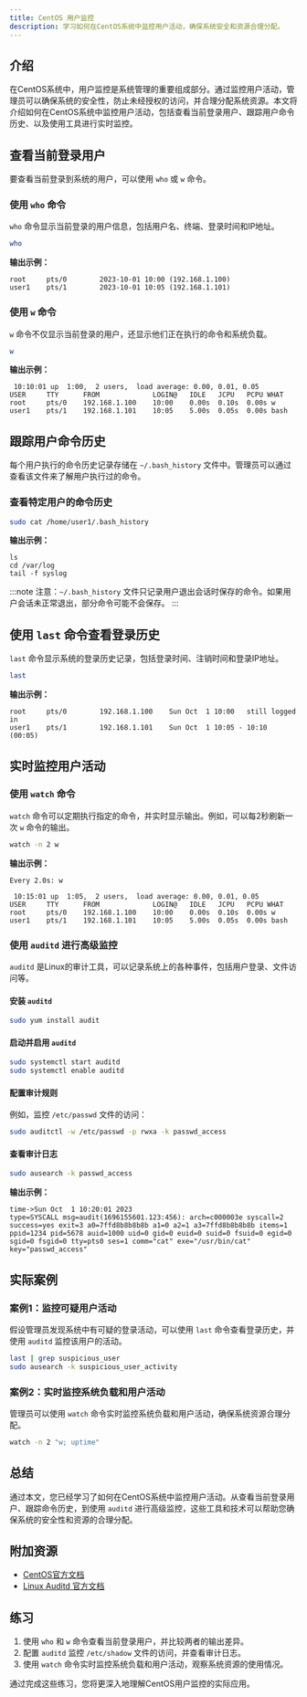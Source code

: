 ```yaml
---
title: CentOS 用户监控
description: 学习如何在CentOS系统中监控用户活动，确保系统安全和资源合理分配。
---
```


## 介绍

在CentOS系统中，用户监控是系统管理的重要组成部分。通过监控用户活动，管理员可以确保系统的安全性，防止未经授权的访问，并合理分配系统资源。本文将介绍如何在CentOS系统中监控用户活动，包括查看当前登录用户、跟踪用户命令历史、以及使用工具进行实时监控。

## 查看当前登录用户

要查看当前登录到系统的用户，可以使用 `who` 或 `w` 命令。

### 使用 `who` 命令

`who` 命令显示当前登录的用户信息，包括用户名、终端、登录时间和IP地址。

```bash
who
```

**输出示例：**
```
root     pts/0        2023-10-01 10:00 (192.168.1.100)
user1    pts/1        2023-10-01 10:05 (192.168.1.101)
```

### 使用 `w` 命令

`w` 命令不仅显示当前登录的用户，还显示他们正在执行的命令和系统负载。

```bash
w
```

**输出示例：**
```
 10:10:01 up  1:00,  2 users,  load average: 0.00, 0.01, 0.05
USER     TTY      FROM             LOGIN@   IDLE   JCPU   PCPU WHAT
root     pts/0    192.168.1.100    10:00    0.00s  0.10s  0.00s w
user1    pts/1    192.168.1.101    10:05    5.00s  0.05s  0.00s bash
```

## 跟踪用户命令历史

每个用户执行的命令历史记录存储在 `~/.bash_history` 文件中。管理员可以通过查看该文件来了解用户执行过的命令。

### 查看特定用户的命令历史

```bash
sudo cat /home/user1/.bash_history
```

**输出示例：**
```
ls
cd /var/log
tail -f syslog
```

:::note
注意：`~/.bash_history` 文件只记录用户退出会话时保存的命令。如果用户会话未正常退出，部分命令可能不会保存。
:::

## 使用 `last` 命令查看登录历史

`last` 命令显示系统的登录历史记录，包括登录时间、注销时间和登录IP地址。

```bash
last
```

**输出示例：**
```
root     pts/0        192.168.1.100    Sun Oct  1 10:00   still logged in
user1    pts/1        192.168.1.101    Sun Oct  1 10:05 - 10:10  (00:05)
```

## 实时监控用户活动

### 使用 `watch` 命令

`watch` 命令可以定期执行指定的命令，并实时显示输出。例如，可以每2秒刷新一次 `w` 命令的输出。

```bash
watch -n 2 w
```

**输出示例：**
```
Every 2.0s: w

 10:15:01 up  1:05,  2 users,  load average: 0.00, 0.01, 0.05
USER     TTY      FROM             LOGIN@   IDLE   JCPU   PCPU WHAT
root     pts/0    192.168.1.100    10:00    0.00s  0.10s  0.00s w
user1    pts/1    192.168.1.101    10:05    5.00s  0.05s  0.00s bash
```

### 使用 `auditd` 进行高级监控

`auditd` 是Linux的审计工具，可以记录系统上的各种事件，包括用户登录、文件访问等。

#### 安装 `auditd`

```bash
sudo yum install audit
```

#### 启动并启用 `auditd`

```bash
sudo systemctl start auditd
sudo systemctl enable auditd
```

#### 配置审计规则

例如，监控 `/etc/passwd` 文件的访问：

```bash
sudo auditctl -w /etc/passwd -p rwxa -k passwd_access
```

#### 查看审计日志

```bash
sudo ausearch -k passwd_access
```

**输出示例：**
```
time->Sun Oct  1 10:20:01 2023
type=SYSCALL msg=audit(1696155601.123:456): arch=c000003e syscall=2 success=yes exit=3 a0=7ffd8b8b8b8b a1=0 a2=1 a3=7ffd8b8b8b8b items=1 ppid=1234 pid=5678 auid=1000 uid=0 gid=0 euid=0 suid=0 fsuid=0 egid=0 sgid=0 fsgid=0 tty=pts0 ses=1 comm="cat" exe="/usr/bin/cat" key="passwd_access"
```

## 实际案例

### 案例1：监控可疑用户活动

假设管理员发现系统中有可疑的登录活动，可以使用 `last` 命令查看登录历史，并使用 `auditd` 监控该用户的活动。

```bash
last | grep suspicious_user
sudo ausearch -k suspicious_user_activity
```

### 案例2：实时监控系统负载和用户活动

管理员可以使用 `watch` 命令实时监控系统负载和用户活动，确保系统资源合理分配。

```bash
watch -n 2 "w; uptime"
```

## 总结

通过本文，您已经学习了如何在CentOS系统中监控用户活动。从查看当前登录用户、跟踪命令历史，到使用 `auditd` 进行高级监控，这些工具和技术可以帮助您确保系统的安全性和资源的合理分配。

## 附加资源

- [CentOS官方文档](https://www.centos.org/docs/)
- [Linux Auditd 官方文档](https://access.redhat.com/documentation/en-us/red_hat_enterprise_linux/7/html/security_guide/chap-system_auditing)

## 练习

1. 使用 `who` 和 `w` 命令查看当前登录用户，并比较两者的输出差异。
2. 配置 `auditd` 监控 `/etc/shadow` 文件的访问，并查看审计日志。
3. 使用 `watch` 命令实时监控系统负载和用户活动，观察系统资源的使用情况。

通过完成这些练习，您将更深入地理解CentOS用户监控的实际应用。